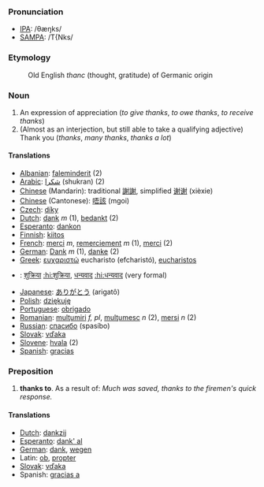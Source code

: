 ===Pronunciation===
*[[w:IPA|IPA]]: /θæŋks/
*[[w:SAMPA|SAMPA]]: /T{Nks/

===Etymology===
:Old English ''thanc'' (thought, gratitude) of Germanic origin

===Noun===

# An expression of appreciation (''to give thanks'', ''to owe thanks'', ''to receive thanks'')
# (Almost as an interjection, but still able to take a qualifying adjective) Thank you (''thanks'', ''many thanks'', ''thanks a lot'')

====Translations====
*[[Albanian]]: [[faleminderit]] (2)
*[[Arabic]]: [[شكرا]] (shukran) (2)
*[[Chinese]] (Mandarin): traditional [[謝謝]], simplified [[谢谢]] (xièxie)
*[[Chinese]] (Cantonese): [[唔該]] (mgoi)
*[[Czech]]: [[díky]]
*[[Dutch]]: [[dank]] ''m'' (1), [[bedankt]] (2)
*[[Esperanto]]: [[dankon]]
*[[Finnish]]: [[kiitos]]
*[[French]]: [[merci]] ''m'', [[remerciement]] ''m'' (1), [[merci]] (2)
*[[German]]: [[Dank]] ''m'' (1), [[danke]] (2)
*[[Greek]]: [[ευχαριστώ]] eucharisto (efcharist&oacute;), [[eucharistos]]
*{{hi}}: [[शुक्रिया]] [[:hi:शुक्रिया]], [[धन्यवाद]] [[:hi:धन्यवाद]] (very formal)
*[[Japanese]]: [[ありがとう]] (arigatô)
*[[Polish]]: [[dziękuję]]
*[[Portuguese]]: [[obrigado]]
*[[Romanian]]: [[mulţumiri]] ''f, pl'', [[mulţumesc]] ''n'' (2), [[mersi]] ''n'' (2)
*[[Russian]]: [[спасибо]] (spasíbo)
*[[Slovak]]: [[vďaka]]
*[[Slovene]]: [[hvala]] (2)
*[[Spanish]]: [[gracias]]

===Preposition===

# '''thanks to'''. As a result of: ''Much was saved, thanks to the firemen's quick response.''

====Translations====

*[[Dutch]]: [[dankzij]]
*[[Esperanto]]: [[dank' al]]
*[[German]]: [[dank]], [[wegen]]
*Latin: [[ob]], [[propter]]
*[[Slovak]]: [[vďaka]]
*Spanish: [[gracias a]]